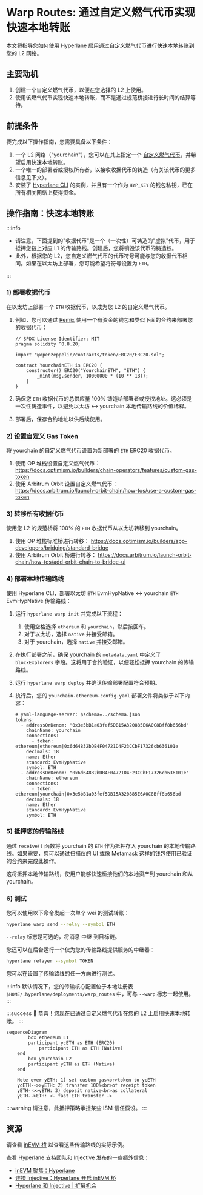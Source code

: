 # Warp Routes: 通过自定义燃气代币实现快速本地转账

本文将指导您如何使用 Hyperlane 启用通过自定义燃气代币进行快速本地转账到您的 L2 网络。

## 主要动机

1. 创建一个自定义燃气代币，以便在您选择的 L2 上使用。
2. 使用该燃气代币实现快速本地转账，而不是通过规范桥接进行长时间的结算等待。

## 前提条件

要完成以下操作指南，您需要具备以下条件：

1. 一个 L2 网络（"yourchain"），您可以在其上指定一个 [自定义燃气代币](https://docs.arbitrum.io/launch-orbit-chain/how-tos/use-a-custom-gas-token)，并希望启用快速本地转账。
2. 一个唯一的部署者或授权所有者，以接收收据代币的铸造（有关该代币的更多信息见下文）。
3. 安装了 [Hyperlane CLI](https://docs.hyperlane.xyz/docs/reference/cli) 的实例，并且有一个作为 `HYP_KEY` 的钱包私钥，已在所有相关网络上获得资金。

## 操作指南：快速本地转账

:::info

- 请注意，下面提到的"收据代币"是一个（一次性）可铸造的"虚拟"代币，用于抵押您链上对应 L1 的传输路线。创建后，您将销毁该代币的铸造权。
- 此外，根据您的 L2，您自定义燃气代币的代币符号可能与您的收据代币相同。如果在以太坊上部署，您可能希望将符号设置为 `ETH`。

:::

### 1) 部署收据代币

在以太坊上部署一个 `ETH` 收据代币，以成为您 L2 的自定义燃气代币。

1. 例如，您可以通过 [Remix](https://remix.ethereum.org/) 使用一个有资金的钱包和类似下面的合约来部署您的收据代币：

   ```solidity
   // SPDX-License-Identifier: MIT
   pragma solidity ^0.8.20;

   import "@openzeppelin/contracts/token/ERC20/ERC20.sol";

   contract YourchainETH is ERC20 {
       constructor() ERC20("YourchainETH", "ETH") {
           _mint(msg.sender, 10000000 * (10 ** 18));
       }
   }
   ```

2. 确保您 `ETH` 收据代币的总供应量 100% 铸造给部署者或授权地址。这必须是一次性铸造事件，以避免以太坊 ↔ yourchain 本地传输路线的价值稀释。
3. 部署后，保存合约地址以供后续使用。

### 2) 设置自定义 Gas Token

将 yourchain 的自定义燃气代币设置为新部署的 `ETH` ERC20 收据代币。

1. 使用 OP 堆栈设置自定义燃气代币： https://docs.optimism.io/builders/chain-operators/features/custom-gas-token
2. 使用 Arbitrum Orbit 设置自定义燃气代币： https://docs.arbitrum.io/launch-orbit-chain/how-tos/use-a-custom-gas-token

### 3) 转移所有收据代币

使用您 L2 的规范桥将 100% 的 `ETH` 收据代币从以太坊转移到 yourchain。

1. 使用 OP 堆栈标准桥进行转移： https://docs.optimism.io/builders/app-developers/bridging/standard-bridge
2. 使用 Arbitrum Orbit 桥进行转移： https://docs.arbitrum.io/launch-orbit-chain/how-tos/add-orbit-chain-to-bridge-ui

### 4) 部署本地传输路线

使用 Hyperlane CLI，部署以太坊 `ETH` EvmHypNative ↔ yourchain `ETH` EvmHypNative 传输路线：

1. 运行 `hyperlane warp init` 并完成以下流程：
   1. 使用空格选择 `ethereum` 和 `yourchain`，然后按回车。
   2. 对于以太坊，选择 `native` 并接受邮箱。
   3. 对于 yourchain，选择 `native` 并接受邮箱。
2. 在执行部署之前，确保 yourchain 的 `metadata.yaml` 中定义了 `blockExplorers` 字段。这将用于合约验证，以便轻松抵押 yourchain 的传输路线。
3. 运行 `hyperlane warp deploy` 并确认传输部署配置符合预期。
4. 执行后，您的 `yourchain-ethereum-config.yaml` 部署文件将类似于以下内容：

   ```solidity
   # yaml-language-server: $schema=../schema.json
   tokens:
     - addressOrDenom: "0x3e5bB1a03fef5DB15A320885E6A0C8Bff8b656bd"
       chainName: yourchain
       connections:
         - token: ethereum|ethereum|0x6d64832bDB4F04721D4F23CCbF17326cb636101e
       decimals: 18
       name: Ether
       standard: EvmHypNative
       symbol: ETH
     - addressOrDenom: "0x6d64832bDB4F04721D4F23CCbF17326cb636101e"
       chainName: ethereum
       connections:
         - token: ethereum|yourchain|0x3e5bB1a03fef5DB15A320885E6A0C8Bff8b656bd
       decimals: 18
       name: Ether
       standard: EvmHypNative
       symbol: ETH

   ```

### 5) 抵押您的传输路线

通过 `receive()` 函数将 yourchain 的 `ETH` 作为抵押存入 yourchain 的本地传输路线。如果需要，您可以通过扫描仪的 UI 或像 Metamask 这样的钱包使用已验证的合约来完成此操作。

这将抵押本地传输路线，使用户能够快速桥接他们的本地资产到 yourchain 和从 yourchain。

### 6) 测试

您可以使用以下命令发起一次单个 wei 的测试转账：

```bash
hyperlane warp send --relay --symbol ETH
```

`--relay` 标志是可选的，将消息 中继 到目标链。

您还可以在后台运行一个仅为您的传输路线提供服务的中继器：

```bash
hyperlane relayer --symbol TOKEN
```

您可以在设置了传输路线的任一方向进行测试。

:::info
默认情况下，您的传输核心配置位于本地注册表 `$HOME/.hyperlane/deployments/warp_routes` 中，可与 `--warp` 标志一起使用。
:::

:::success
🎉 恭喜！您现在已通过自定义燃气代币在您的 L2 上启用快速本地转账。
:::

```mermaid
sequenceDiagram
		box ethereum L1
	    participant ycETH as ETH (ERC20)
			participant ETH as ETH (Native)
    end
		box yourchain L2
	    participant yETH as ETH (Native)
    end

    Note over yETH: 1) set custom gas<br>token to ycETH
    ycETH-->>yETH: 2) transfer 100%<br>of receipt token
    yETH-->>yETH: 3) deposit native<br>as collateral
    yETH-->ETH: <- fast ETH transfer ->
```

:::warning
请注意，此抵押策略承担某些 ISM 信任假设。
:::

## 资源

请查看 [inEVM 桥](https://bridge.inevm.com/) 以查看这些传输路线的实际示例。

查看 Hyperlane 支持团队和 Injective 发布的一些额外信息：

- [inEVM 聚焦：Hyperlane](https://blog.injective.com/en/inevm-spotlight-hyperlane-2/)
- [连接 Injective：Hyperlane 开启 inEVM 桥](https://medium.com/hyperlane/connecting-injective-hyperlane-opens-the-inevm-bridge-6f1d3edf0ff8)
- [Hyperlane 和 Injective | 扩展机会](https://medium.com/@kobriyyu/hyperlane-and-injective-expanding-opportunities-8ce170b72da7)
